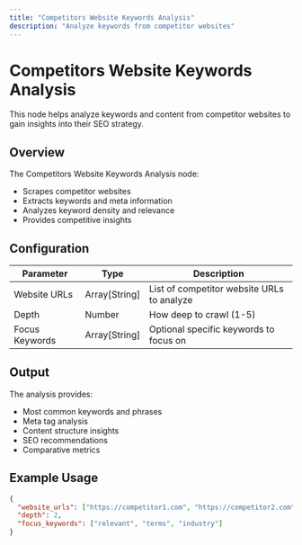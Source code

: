 ```yaml
---
title: "Competitors Website Keywords Analysis"
description: "Analyze keywords from competitor websites"
---
```


# Competitors Website Keywords Analysis

This node helps analyze keywords and content from competitor websites to gain insights into their SEO strategy.

## Overview

The Competitors Website Keywords Analysis node:

- Scrapes competitor websites
- Extracts keywords and meta information
- Analyzes keyword density and relevance
- Provides competitive insights

## Configuration

| Parameter      | Type          | Description                                |
| -------------- | ------------- | ------------------------------------------ |
| Website URLs   | Array[String] | List of competitor website URLs to analyze |
| Depth          | Number        | How deep to crawl (1-5)                    |
| Focus Keywords | Array[String] | Optional specific keywords to focus on     |

## Output

The analysis provides:

- Most common keywords and phrases
- Meta tag analysis
- Content structure insights
- SEO recommendations
- Comparative metrics

## Example Usage

```json
{
  "website_urls": ["https://competitor1.com", "https://competitor2.com"],
  "depth": 2,
  "focus_keywords": ["relevant", "terms", "industry"]
}
```
